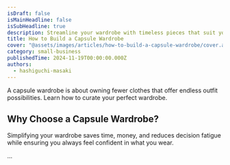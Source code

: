 ```yaml
---
isDraft: false
isMainHeadline: false
isSubHeadline: true
description: Streamline your wardrobe with timeless pieces that suit your style.
title: How to Build a Capsule Wardrobe
cover: "@assets/images/articles/how-to-build-a-capsule-wardrobe/cover.avif"
category: small-business
publishedTime: 2024-11-19T00:00:00.000Z
authors:
  - hashiguchi-masaki
---
```


A capsule wardrobe is about owning fewer clothes that offer endless outfit possibilities. Learn how to curate your perfect wardrobe.

## Why Choose a Capsule Wardrobe?

Simplifying your wardrobe saves time, money, and reduces decision fatigue while ensuring you always feel confident in what you wear.

...
